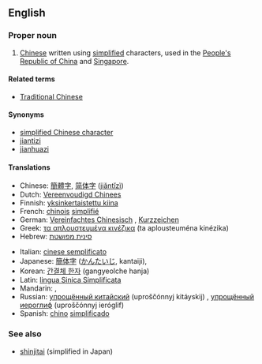 {{wikipedia|Simplified Chinese character}}
==English==
===Proper noun===
{{en-proper noun|sg=[[simplified|Simplified]] [[Chinese]]}}

# [[Chinese]] written using [[simplified]] characters, used in the [[People's Republic of China]] and [[Singapore]].

====Related terms====
*[[Traditional Chinese]]

====Synonyms====
* [[simplified Chinese character]]
* [[jiantizi]]
* [[jianhuazi]]

====Translations====
{{trans-top|Chinese written using simplified characters}}
* Chinese: [[簡體字]], [[简体字]] ([[jiăntĭzì]])
* Dutch: [[Vereenvoudigd Chinees]]
* Finnish: [[yksinkertaistettu kiina]]
* French: [[chinois]] [[simplifié]] {{m}}
* German: [[Vereinfachtes Chinesisch]] {{n}}, [[Kurzzeichen]] {{n}}
* Greek: [[τα απλουστευμένα κινέζικα]] (ta aplousteuména kinézika)
* Hebrew: [[סינית מפושטת]]
{{trans-mid}}
* Italian: [[cinese semplificato]] {{m}}
* Japanese: [[簡体字]] ([[かんたいじ]], kantaiji),  {{t|ja|簡体字|tr=かんたいじ, kantaiji|sc=Jpan}}
* Korean: [[간결체 한자]] (gangyeolche hanja)
* Latin: [[lingua Sinica Simplificata]]
* Mandarin: {{t|zh|簡體字|sc=Hani}},  {{t|zh|简体字|tr=jiǎntǐzì|sc=Hani}}
* Russian: [[упрощённый китайский]] (uproščónnyj kitáyskij) {{m}}, [[упрощённый иероглиф]] (uproščónnyj ieróglif) {{m}}
* Spanish: [[chino]] [[simplificado]]
{{trans-bottom}}

===See also===
*[[shinjitai]] (simplified in Japan)